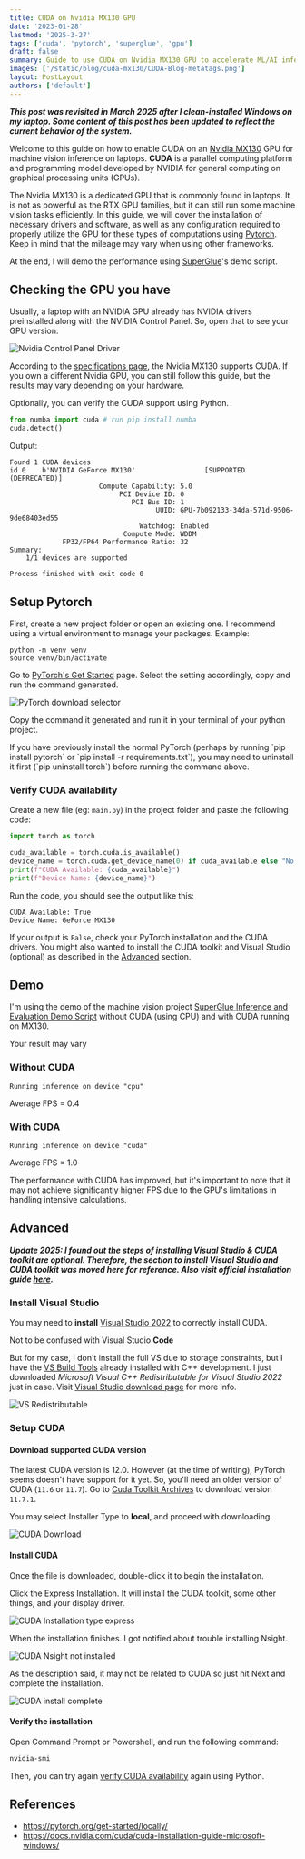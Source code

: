 ```yaml
---
title: CUDA on Nvidia MX130 GPU
date: '2023-01-28'
lastmod: '2025-3-27'
tags: ['cuda', 'pytorch', 'superglue', 'gpu']
draft: false
summary: Guide to use CUDA on Nvidia MX130 GPU to accelerate ML/AI inferencing on laptops
images: ['/static/blog/cuda-mx130/CUDA-Blog-metatags.png']
layout: PostLayout
authors: ['default']
---
```


***This post was revisited in March 2025 after I clean-installed Windows on my laptop. Some content of this post has been updated to reflect the current behavior of the system.***

Welcome to this guide on how to enable CUDA on an [Nvidia MX130](https://www.nvidia.com/en-gb/geforce/gaming-laptops/nvidia-geforce-mx130/) GPU for machine vision inference on laptops. **CUDA** is a parallel computing platform and programming model developed by NVIDIA for general computing on graphical processing units (GPUs).

The Nvidia MX130 is a dedicated GPU that is commonly found in laptops. It is not as powerful as the RTX GPU families, but it can still run some machine vision tasks efficiently. In this guide, we will cover the installation of necessary drivers and software, as well as any configuration required to properly utilize the GPU for these types of computations using [Pytorch](https://pytorch.org/). Keep in mind that the mileage may vary when using other frameworks.

At the end, I will demo the performance using [SuperGlue](https://github.com/magicleap/SuperGluePretrainedNetwork)'s demo script.

## Checking the GPU you have

Usually, a laptop with an NVIDIA GPU already has NVIDIA drivers preinstalled along with the NVIDIA Control Panel. So, open that to see your GPU version.

![Nvidia Control Panel Driver](/static/blog/cuda-mx130/Screenshot_2023-01-28_075046.png)

According to the [specifications page](https://www.nvidia.com/en-us/geforce/gaming-laptops/mx130/specifications/), the Nvidia MX130 supports CUDA. If you own a different Nvidia GPU, you can still follow this guide, but the results may vary depending on your hardware.

Optionally, you can verify the CUDA support using Python.

```python
from numba import cuda # run pip install numba
cuda.detect()
```

Output:

```text
Found 1 CUDA devices
id 0    b'NVIDIA GeForce MX130'                 [SUPPORTED (DEPRECATED)]
                      Compute Capability: 5.0
                           PCI Device ID: 0
                              PCI Bus ID: 1
                                    UUID: GPU-7b092133-34da-571d-9506-9de68403ed55
                                Watchdog: Enabled
                            Compute Mode: WDDM
             FP32/FP64 Performance Ratio: 32
Summary:
	1/1 devices are supported

Process finished with exit code 0

```
## Setup Pytorch

First, create a new project folder or open an existing one. I recommend using a virtual environment to manage your packages. Example:

```shell
python -m venv venv
source venv/bin/activate
```

Go to [PyTorch's Get Started](https://pytorch.org/get-started/locally/) page. Select the setting accordingly, copy and run the command generated.

![PyTorch download selector](/static/blog/cuda-mx130/Screenshot_pytorch_start_locally.png)

Copy the command it generated and run it in your terminal of your python project.

<Admonition type="note">
  If you have previously install the normal PyTorch (perhaps by running `pip install pytorch` or `pip install -r requirements.txt`), you may need to uninstall it first (`pip uninstall torch`) before running the command above.
</Admonition>

### Verify CUDA availability

Create a new file (eg: `main.py`) in the project folder and paste the following code:

```python
import torch as torch

cuda_available = torch.cuda.is_available()
device_name = torch.cuda.get_device_name(0) if cuda_available else "No CUDA device found"
print(f"CUDA Available: {cuda_available}")
print(f"Device Name: {device_name}")
```

Run the code, you should see the output like this:

```text
CUDA Available: True
Device Name: GeForce MX130
```

If your output is `False`, check your PyTorch installation and the CUDA drivers. You might also wanted to install the CUDA toolkit and Visual Studio (optional) as described in the [Advanced](#advanced) section.

## Demo

I'm using the demo of the machine vision project [SuperGlue Inference and Evaluation Demo Script](https://github.com/magicleap/SuperGluePretrainedNetwork)
without CUDA (using CPU) and with CUDA running on MX130.

<Admonition type="warning">Your result may vary</Admonition>

### Without CUDA

`Running inference on device "cpu"`

<ReactPlayer url="https://i.imgur.com/VK6pnMC.mp4" playing={true} controls={true} />

Average FPS = 0.4

### With CUDA

`Running inference on device "cuda"`

<ReactPlayer url="https://i.imgur.com/DvP0qyz.mp4" playing={true} controls={true} />

Average FPS = 1.0

The performance with CUDA has improved, but it's important to note that it may not achieve significantly higher FPS due to
the GPU's limitations in handling intensive calculations.

## Advanced

***Update 2025: I found out the steps of installing Visual Studio & CUDA toolkit are optional. Therefore, the section to install Visual Studio and CUDA toolkit was moved here for reference. Also visit official installation guide [here](https://docs.nvidia.com/cuda/cuda-installation-guide-microsoft-windows/index.html).***

### Install Visual Studio

You may need to **install** [Visual Studio 2022](https://visualstudio.microsoft.com/downloads/) to correctly install CUDA.

<Admonition type="warning">Not to be confused with Visual Studio **Code**</Admonition>

But for my case, I don't install the full VS due to storage constraints, but I have the [VS Build Tools](https://visualstudio.microsoft.com/downloads/?q=build+tools#build-tools-for-visual-studio-2022) already installed with C++ development. I just downloaded
_Microsoft Visual C++ Redistributable for Visual Studio 2022_ just in case. Visit [Visual Studio download page](https://visualstudio.microsoft.com/downloads/) for more info.

![VS Redistributable](/static/blog/cuda-mx130/Screenshot_20230128_042249.png)

### Setup CUDA

#### Download supported CUDA version

The latest CUDA version is 12.0. However (at the time of writing), PyTorch seems doesn't have support for it yet. So, you'll need an older version of CUDA (`11.6` or `11.7`). Go to [Cuda Toolkit Archives](https://developer.nvidia.com/cuda-toolkit-archive)
to download version `11.7.1`.

You may select Installer Type to **local**, and proceed with downloading.

![CUDA Download](/static/blog/cuda-mx130/Screenshot_2023-01-28_085406.png)

#### Install CUDA

Once the file is downloaded, double-click it to begin the installation.

Click the Express Installation. It will install the CUDA toolkit, some other things, and your display driver.

![CUDA Installation type express](/static/blog/cuda-mx130/Screenshot_20230128_090410.png)

When the installation finishes. I got notified about trouble installing Nsight.

![CUDA Nsight not installed](/static/blog/cuda-mx130/Screenshot_20230128_045741.png)

As the description said, it may not be related to CUDA so just hit Next and complete the installation.

![CUDA install complete](/static/blog/cuda-mx130/Screenshot_20230128_045759.png)

#### Verify the installation

Open Command Prompt or Powershell, and run the following command:

```ps
nvidia-smi
```

Then, you can try again [verify CUDA availability](#verify-cuda-availability) again using Python.


## References

- https://pytorch.org/get-started/locally/
- https://docs.nvidia.com/cuda/cuda-installation-guide-microsoft-windows/
